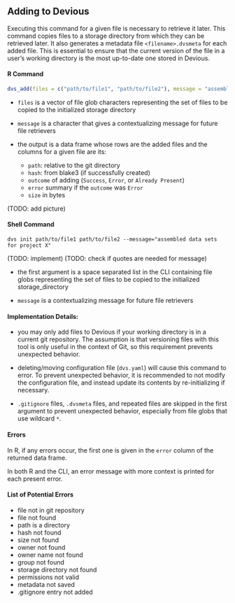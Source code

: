 ## Adding to Devious

Executing this command for a given file is necessary to retrieve it later. This command copies files to a storage directory from which they can be retrieved later. It also generates a metadata file `<filename>.dvsmeta` for each added file. This is essential to ensure that the current version of the file in a user's working directory is the most up-to-date one stored in Devious.

#### R Command

```r
dvs_add(files = c("path/to/file1", "path/to/file2"), message = "assembled data sets for project X")
```

-   `files` is a vector of file glob characters representing the set of files to be copied to the initialized storage directory

-   `message` is a character that gives a contextualizing message for future file retrievers

-   the output is a data frame whose rows are the added files and the columns for a given file are its:

    -   `path`: relative to the git directory
    -   `hash`: from blake3 (if successfully created)
    -   `outcome` of adding (`Success`, `Error`, or `Already Present`)
    -   `error` summary if the `outcome` was `Error`
    -   `size` in bytes
    
(TODO: add picture)

#### Shell Command

```         
dvs init path/to/file1 path/to/file2 --message="assembled data sets for project X"
```

(TODO: implement) (TODO: check if quotes are needed for message)

-   the first argument is a space separated list in the CLI containing file globs representing the set of files to be copied to the initialized storage_directory

-   `message` is a contextualizing message for future file retrievers

#### Implementation Details:

-   you may only add files to Devious if your working directory is in a current git repository. The assumption is that versioning files with this tool is only useful in the context of Git, so this requirement prevents unexpected behavior.

-   deleting/moving configuration file (`dvs.yaml`) will cause this command to error. To prevent unexpected behavior, it is recommended to not modify the configuration file, and instead update its contents by re-initializing if necessary.

-   `.gitignore` files, `.dvsmeta` files, and repeated files are skipped in the first argument to prevent unexpected behavior, especially from file globs that use wildcard `*`.

#### Errors

In R, if any errors occur, the first one is given in the `error` column of the returned data frame.

In both R and the CLI, an error message with more context is printed for each present error.

#### List of Potential Errors

-   file not in git repository
-   file not found
-   path is a directory
-   hash not found
-   size not found
-   owner not found
-   owner name not found
-   group not found
-   storage directory not found
-   permissions not valid
-   metadata not saved
-   .gitignore entry not added
